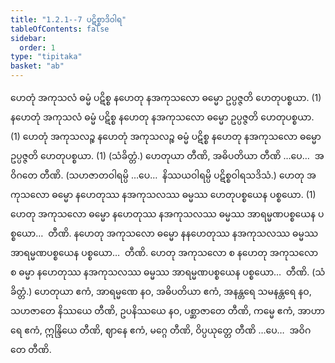 ```yaml
---
title: "1.2.1--7 ပဋိစ္စာဒိဝါရ"
tableOfContents: false
sidebar:
  order: 1
type: "tipitaka"
basket: "ab"
---
```



<DynamicBreadcrumb />

<Division number="4">

<Paragraph number="10">
ဟေတုံ အကုသလံ ဓမ္မံ ပဋိစ္စ နဟေတု နအကုသလော ဓမ္မော ဥပ္ပဇ္ဇတိ ဟေတုပစ္စယာ. (1)
</Paragraph>

<Paragraph number="11">
နဟေတုံ အကုသလံ ဓမ္မံ ပဋိစ္စ နဟေတု နအကုသလော ဓမ္မော ဥပ္ပဇ္ဇတိ ဟေတုပစ္စယာ. (1)
</Paragraph>

<Paragraph number="12">
ဟေတုံ အကုသလဉ္စ နဟေတုံ အကုသလဉ္စ ဓမ္မံ ပဋိစ္စ နဟေတု နအကုသလော ဓမ္မော ဥပ္ပဇ္ဇတိ ဟေတုပစ္စယာ. (1) (သံခိတ္တံ.) ဟေတုယာ တီဏိ, အဓိပတိယာ တီဏိ …ပေ…  အဝိဂတေ တီဏိ.
</Paragraph>

<Paragraph number="13">
(သဟဇာတဝါရမ္ပိ …ပေ…  နိဿယဝါရမ္ပိ ပဋိစ္စဝါရသဒိသံ.)
</Paragraph>

</Division>
<Division number="5">

<Paragraph number="14">
ဟေတု အကုသလော ဓမ္မော နဟေတုဿ နအကုသလဿ ဓမ္မဿ ဟေတုပစ္စယေန ပစ္စယော. (1)
</Paragraph>

<Paragraph number="15">
ဟေတု အကုသလော ဓမ္မော နဟေတုဿ နအကုသလဿ ဓမ္မဿ အာရမ္မဏပစ္စယေန ပစ္စယော…  တီဏိ.
</Paragraph>

<Paragraph number="16">
နဟေတု အကုသလော ဓမ္မော နနဟေတုဿ နအကုသလဿ ဓမ္မဿ အာရမ္မဏပစ္စယေန ပစ္စယော…  တီဏိ.
</Paragraph>

<Paragraph number="17">
ဟေတု အကုသလော စ နဟေတု အကုသလော စ ဓမ္မာ နဟေတုဿ နအကုသလဿ ဓမ္မဿ အာရမ္မဏပစ္စယေန ပစ္စယော…  တီဏိ. (သံခိတ္တံ.)
</Paragraph>

</Division>
<Division number="6">

<Paragraph number="18">
ဟေတုယာ ဧကံ, အာရမ္မဏေ နဝ, အဓိပတိယာ ဧကံ, အနန္တရေ သမနန္တရေ နဝ, သဟဇာတေ နိဿယေ တီဏိ, ဥပနိဿယေ နဝ, ပစ္ဆာဇာတေ တီဏိ, ကမ္မေ ဧကံ, အာဟာရေ ဧကံ, ဣန္ဒြိယေ တီဏိ, ဈာနေ ဧကံ, မဂ္ဂေ တီဏိ, ဝိပ္ပယုတ္တေ တီဏိ …ပေ…  အဝိဂတေ တီဏိ.
</Paragraph>
</Division>